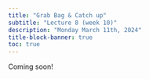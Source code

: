 ```yaml
---
title: "Grab Bag & Catch up"
subtitle: "Lecture 8 (week 10)"
description: "Monday March 11th, 2024"
title-block-banner: true
toc: true
---
```


Coming soon!
